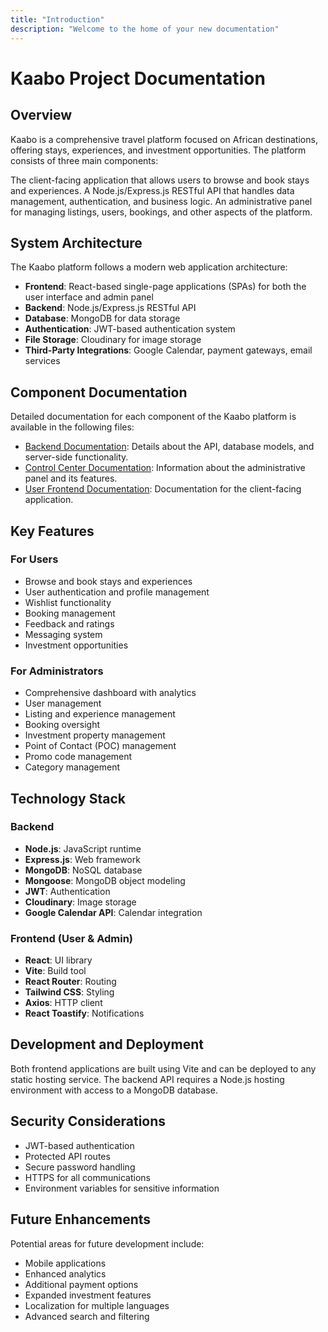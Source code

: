 ```yaml
---
title: "Introduction"
description: "Welcome to the home of your new documentation"
---
```


# Kaabo Project Documentation

## Overview

Kaabo is a comprehensive travel platform focused on African destinations, offering stays, experiences, and investment opportunities. The platform consists of three main components:

<CardGroup cols={2}>
  <Card title="Client Side" icon="computer-mouse" href="clientFrontend">
    The client-facing application that allows users to browse and book stays and experiences.
  </Card>
  <Card title="Server side" icon="server" href="serverSide">
    A Node.js/Express.js RESTful API that handles data management, authentication, and business logic.
  </Card>
  <Card title="Admin Panel" icon="user-crown" href="adminPanel">
    An administrative panel for managing listings, users, bookings, and other aspects of the platform.
  </Card>
</CardGroup>

## System Architecture

The Kaabo platform follows a modern web application architecture:

- **Frontend**: React-based single-page applications (SPAs) for both the user interface and admin panel
- **Backend**: Node.js/Express.js RESTful API
- **Database**: MongoDB for data storage
- **Authentication**: JWT-based authentication system
- **File Storage**: Cloudinary for image storage
- **Third-Party Integrations**: Google Calendar, payment gateways, email services

## Component Documentation

Detailed documentation for each component of the Kaabo platform is available in the following files:

- [Backend Documentation](./backend_documentation.md): Details about the API, database models, and server-side functionality.
- [Control Center Documentation](./control_center_documentation.md): Information about the administrative panel and its features.
- [User Frontend Documentation](./user_frontend_documentation.md): Documentation for the client-facing application.

## Key Features

### For Users

- Browse and book stays and experiences
- User authentication and profile management
- Wishlist functionality
- Booking management
- Feedback and ratings
- Messaging system
- Investment opportunities

### For Administrators

- Comprehensive dashboard with analytics
- User management
- Listing and experience management
- Booking oversight
- Investment property management
- Point of Contact (POC) management
- Promo code management
- Category management

## Technology Stack

### Backend

- **Node.js**: JavaScript runtime
- **Express.js**: Web framework
- **MongoDB**: NoSQL database
- **Mongoose**: MongoDB object modeling
- **JWT**: Authentication
- **Cloudinary**: Image storage
- **Google Calendar API**: Calendar integration

### Frontend (User & Admin)

- **React**: UI library
- **Vite**: Build tool
- **React Router**: Routing
- **Tailwind CSS**: Styling
- **Axios**: HTTP client
- **React Toastify**: Notifications

## Development and Deployment

Both frontend applications are built using Vite and can be deployed to any static hosting service. The backend API requires a Node.js hosting environment with access to a MongoDB database.

## Security Considerations

- JWT-based authentication
- Protected API routes
- Secure password handling
- HTTPS for all communications
- Environment variables for sensitive information

## Future Enhancements

Potential areas for future development include:

- Mobile applications
- Enhanced analytics
- Additional payment options
- Expanded investment features
- Localization for multiple languages
- Advanced search and filtering